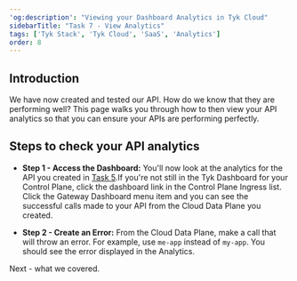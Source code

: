 ```yaml
---
'og:description': "Viewing your Dashboard Analytics in Tyk Cloud"
sidebarTitle: "Task 7 - View Analytics"
tags: ['Tyk Stack', 'Tyk Cloud', 'SaaS', 'Analytics']
order: 8
---
```


## Introduction

We have now created and tested our API. How do we know that they are performing well? This page walks you through how to then view your API analytics so that you can ensure your APIs are performing perfectly. 

## Steps to check your API analytics

* **Step 1 - Access the Dashboard:** You'll now look at the analytics for the API you created in [Task 5](/5.6/tyk-cloud/getting-started-tyk-cloud/first-api).If you're not still in the Tyk Dashboard for your Control Plane, click the dashboard link in the Control Plane Ingress list. Click the Gateway Dashboard menu item and you can see the successful calls made to your API from the Cloud Data Plane you created.
  
* **Step 2 - Create an Error:** From the Cloud Data Plane, make a call that will throw an error. For example, use `me-app` instead of `my-app`. You should see the error displayed in the Analytics.

Next - what we covered.
